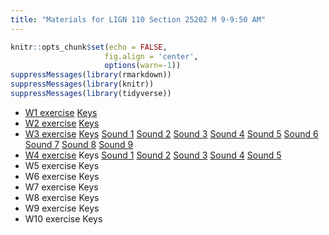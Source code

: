 ```yaml
---
title: "Materials for LIGN 110 Section 25202 M 9-9:50 AM"
---
```



```r
knitr::opts_chunk$set(echo = FALSE,
                     fig.align = 'center',
                     options(warn=-1))
suppressMessages(library(rmarkdown))
suppressMessages(library(knitr))
suppressMessages(library(tidyverse))

```



* [W1 exercise](file/lign110/Week1_9amSection_YC.docx) [Keys](file/lign110/Week1_9amSection_YC_with_keys.docx)
* [W2 exercise](file/lign110/Week2_LIGN110Section25202_YC.pdf) [Keys](file/lign110/Week2_LIGN110Section25202_YC_with_keys.pdf)
* [W3 exercise](file/lign110/Week3_LIGN110Section25202_YC.pdf) [Keys](file/lign110/Week3_LIGN110Section25202_YC_with_keys.pdf) [Sound 1](file/lign110/W3_sound/Sound_1.wav) [Sound 2](file/lign110/W3_sound/Sound_2.wav) [Sound 3](file/lign110/W3_sound/Sound_3.wav) [Sound 4](file/lign110/W3_sound/Sound_4.wav) [Sound 5](file/lign110/W3_sound/Sound_5.wav) [Sound 6](file/lign110/W3_sound/Sound_6.wav) [Sound 7](file/lign110/W3_sound/Sound_7.wav) [Sound 8](file/lign110/W3_sound/Sound_8.wav) [Sound 9](file/lign110/W3_sound/Sound_9.wav)
* [W4 exercise](file/lign110/Week4_LIGN110Section25202_YC.pdf) Keys [Sound 1](file/lign110/W4_sound/Sound_1.wav) [Sound 2](file/lign110/W4_sound/Sound_2.wav) [Sound 3](file/lign110/W4_sound/Sound_3.wav) [Sound 4](file/lign110/W4_sound/Sound_4.wav) [Sound 5](file/lign110/W4_sound/Sound_5.wav)
* W5 exercise Keys
* W6 exercise Keys
* W7 exercise Keys
* W8 exercise Keys
* W9 exercise Keys
* W10 exercise Keys






